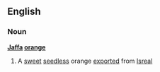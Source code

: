 ==English==
===Noun===
'''[[Jaffa]] [[orange]]'''
#A [[sweet]] [[seedless]] orange [[exported]] from [[Isreal]]